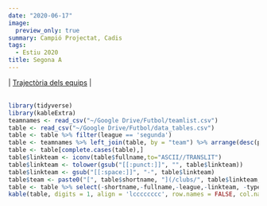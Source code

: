```yaml
---
date: "2020-06-17"
image:
  preview_only: true
summary: Campió Projectat, Cadis
tags:
  - Estiu 2020
title: Segona A
---
```

 | [Trajectòria dels equips](/competicions/segona-a-trajectoria/) |
<br>
<br>
```r
library(tidyverse)
library(kableExtra)
teamnames <- read_csv("~/Google Drive/Futbol/teamlist.csv")
table <- read_csv("~/Google Drive/Futbol/data_tables.csv")
table <- table %>% filter(league == 'segunda')
table <- teamnames %>% left_join(table, by = "team") %>% arrange(desc(proj.points))
table <- table[complete.cases(table),]
table$linkteam <- iconv(table$fullname,to="ASCII//TRANSLIT")
table$linkteam <- tolower(gsub("[[:punct:]]", "", table$linkteam))
table$linkteam <- gsub("[[:space:]]", "-", table$linkteam)
table$team <- paste0("[", table$shortname, "](/clubs/", table$linkteam,"-",table$league,")")
table <- table %>% select(-shortname,-fullname,-league,-linkteam, -typex)
kable(table, digits = 1, align = 'lcccccccc', row.names = FALSE, col.names = c('Club', 'Punts', 'GD', 'Top 2', 'Top 6', 'Descens', 'Favor', 'Contra', 'Qualitat')) %>% add_header_above(c('Projecció de la Classificació' = 1, 'Final' = 2, 'Probabilitat (%)' = 3, 'xGols' = 3)) %>% column_spec(1, bold = T) %>% column_spec(3, border_right = T) %>% column_spec(6, border_right = T)
```
